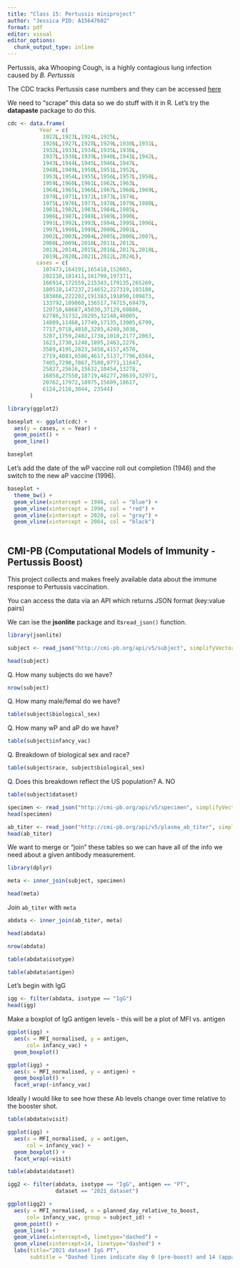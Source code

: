 ```yaml
---
title: "Class 15: Pertussis miniproject"
author: "Jessica PID: A15647602"
format: pdf
editor: visual
editor_options: 
  chunk_output_type: inline
---
```


Pertussis, aka Whooping Cough, is a highly contagious lung infection caused by *B. Pertussis*

The CDC tracks Pertussis case numbers and they can be accessed [here](https://www.cdc.gov/pertussis/php/surveillance/pertussis-cases-by-year.html?CDC_AAref_Val=https://www.cdc.gov/pertussis/surv-reporting/cases-by-year.html)

We need to "scrape" this data so we do stuff with it in R. Let's try the **datapaste** package to do this. 

```r
cdc <- data.frame(
          Year = c(
           1922L,1923L,1924L,1925L,
           1926L,1927L,1928L,1929L,1930L,1931L,
           1932L,1933L,1934L,1935L,1936L,
           1937L,1938L,1939L,1940L,1941L,1942L,
           1943L,1944L,1945L,1946L,1947L,
           1948L,1949L,1950L,1951L,1952L,
           1953L,1954L,1955L,1956L,1957L,1958L,
           1959L,1960L,1961L,1962L,1963L,
           1964L,1965L,1966L,1967L,1968L,1969L,
           1970L,1971L,1972L,1973L,1974L,
           1975L,1976L,1977L,1978L,1979L,1980L,
           1981L,1982L,1983L,1984L,1985L,
           1986L,1987L,1988L,1989L,1990L,
           1991L,1992L,1993L,1994L,1995L,1996L,
           1997L,1998L,1999L,2000L,2001L,
           2002L,2003L,2004L,2005L,2006L,2007L,
           2008L,2009L,2010L,2011L,2012L,
           2013L,2014L,2015L,2016L,2017L,2018L,
           2019L,2020L,2021L,2022L,2024L),
         cases = c(
           107473,164191,165418,152003,
           202210,181411,161799,197371,
           166914,172559,215343,179135,265269,
           180518,147237,214652,227319,103188,
           183866,222202,191383,191890,109873,
           133792,109860,156517,74715,69479,
           120718,68687,45030,37129,60886,
           62786,31732,28295,32148,40005,
           14809,11468,17749,17135,13005,6799,
           7717,9718,4810,3285,4249,3036,
           3287,1759,2402,1738,1010,2177,2063,
           1623,1730,1248,1895,2463,2276,
           3589,4195,2823,3450,4157,4570,
           2719,4083,6586,4617,5137,7796,6564,
           7405,7298,7867,7580,9771,11647,
           25827,25616,15632,10454,13278,
           16858,27550,18719,48277,28639,32971,
           20762,17972,18975,15609,18617,
           6124,2116,3044, 23544)
       )
```

```r
library(ggplot2)

baseplot <- ggplot(cdc) + 
  aes(y = cases, x = Year) + 
  geom_point() + 
  geom_line()

baseplot

```

Let's add the date of the wP vaccine roll out completion (1946) and the switch to the new aP vaccine (1996).

```r
baseplot + 
  theme_bw() +
  geom_vline(xintercept = 1946, col = "blue") +
  geom_vline(xintercept = 1996, col = "red") +
  geom_vline(xintercept = 2020, col = "gray") +
  geom_vline(xintercept = 2004, col = "black")
  
```

## CMI-PB (Computational Models of Immunity - Pertussis Boost)

This project collects and makes freely available data about the immune response to Pertussis vaccination.

You can access the data via an API which returns JSON format (key:value pairs)

We can ise the **jsonlite** package and its`read_json()` function.

```r
library(jsonlite)

subject <- read_json("http://cmi-pb.org/api/v5/subject", simplifyVector = TRUE)
```


```r
head(subject)
```

Q. How many subjects do we have?

```r
nrow(subject)
```

Q. How many male/femal do we have?

```r
table(subject$biological_sex)
```

Q. How many wP and aP do we have?

```r
table(subject$infancy_vac)

```

Q. Breakdown of biological sex and race?

```r
table(subject$race, subject$biological_sex)
```

Q. Does this breakdown reflect the US population?
A. NO

```r
table(subject$dataset)
```

```r
specimen <- read_json("http://cmi-pb.org/api/v5/specimen", simplifyVector = TRUE)
head(specimen)
```

```r
ab_titer <- read_json("http://cmi-pb.org/api/v5/plasma_ab_titer", simplifyVector = TRUE)
head(ab_titer)
```

We want to merge or "join" these tables so we can have all of the info we need about a given antibody measurement.

```r
library(dplyr)

meta <- inner_join(subject, specimen)
```

```r
head(meta)
```

Join `ab_titer` with `meta`

```r
abdata <- inner_join(ab_titer, meta)
```

```r
head(abdata)
```

```r
nrow(abdata)
```

```r
table(abdata$isotype)
```

```r
table(abdata$antigen)
```

Let's begin with IgG

```r
igg <- filter(abdata, isotype == "IgG")
head(igg)
```

Make a boxplot of IgG antigen levels - this will be a plot of MFI vs. antigen

```r
ggplot(igg) + 
  aes(x = MFI_normalised, y = antigen, 
      col= infancy_vac) + 
  geom_boxplot() 
```

```r
ggplot(igg) + 
  aes(x = MFI_normalised, y = antigen) + 
  geom_boxplot() + 
  facet_wrap(~infancy_vac)
```

Ideally I would like to see how these Ab levels change over time relative to the booster shot. 

```r
table(abdata$visit)
```

```r
ggplot(igg) + 
  aes(x = MFI_normalised, y = antigen, 
      col = infancy_vac) + 
  geom_boxplot() + 
  facet_wrap(~visit)
```

```r
table(abdata$dataset)
```


```r
igg2 <- filter(abdata, isotype == "IgG", antigen == "PT", 
               dataset == "2021_dataset")

ggplot(igg2) + 
  aes(y = MFI_normalised, x = planned_day_relative_to_boost, 
      col= infancy_vac, group = subject_id) + 
  geom_point() + 
  geom_line() + 
  geom_vline(xintercept=0, linetype="dashed") +
  geom_vline(xintercept=14, linetype="dashed") +
  labs(title="2021 dataset IgG PT",
       subtitle = "Dashed lines indicate day 0 (pre-boost) and 14 (apparent peak levels)")
```



